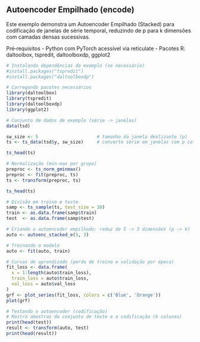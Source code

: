 ## Autoencoder Empilhado (encode)

Este exemplo demonstra um Autoencoder Empilhado (Stacked) para codificação de janelas de série temporal, reduzindo de p para k dimensões com camadas densas sucessivas.

Pré‑requisitos
- Python com PyTorch acessível via reticulate
- Pacotes R: daltoolbox, tspredit, daltoolboxdp, ggplot2

```r
# Instalando dependências do exemplo (se necessário)
#install.packages("tspredit")
#install.packages("daltoolboxdp")
```

```r
# Carregando pacotes necessários
library(daltoolbox)
library(tspredit)
library(daltoolboxdp)
library(ggplot2)
```

```r
# Conjunto de dados de exemplo (série -> janelas)
data(tsd)

sw_size <- 5                      # tamanho da janela deslizante (p)
ts <- ts_data(tsd$y, sw_size)     # converte série em janelas com p colunas

ts_head(ts)
```

```r
# Normalização (min-max por grupo)
preproc <- ts_norm_gminmax()
preproc <- fit(preproc, ts)
ts <- transform(preproc, ts)

ts_head(ts)
```

```r
# Divisão em treino e teste
samp <- ts_sample(ts, test_size = 10)
train <- as.data.frame(samp$train)
test  <- as.data.frame(samp$test)
```

```r
# Criando o autoencoder empilhado: reduz de 5 -> 3 dimensões (p -> k)
auto <- autoenc_stacked_e(5, 3)

# Treinando o modelo
auto <- fit(auto, train)
```

```r
# Curvas de aprendizado (perda de treino e validação por época)
fit_loss <- data.frame(
  x = 1:length(auto$train_loss),
  train_loss = auto$train_loss,
  val_loss = auto$val_loss
)
grf <- plot_series(fit_loss, colors = c('Blue', 'Orange'))
plot(grf)
```

```r
# Testando o autoencoder (codificação)
# Mostra amostras do conjunto de teste e a codificação (k colunas)
print(head(test))
result <- transform(auto, test)
print(head(result))
```


